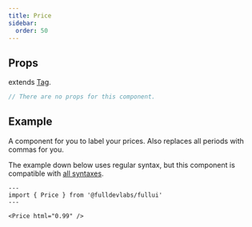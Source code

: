 ```yaml
---
title: Price
sidebar: 
  order: 50
---
```


## Props
extends [Tag](/components/tag).
```ts
// There are no props for this component.
```

## Example
A component for you to label your prices. Also replaces all periods with commas for you.

The example down below uses regular syntax, but this component is compatible with [all syntaxes](/guides/components#syntax).

```astro live
---
import { Price } from '@fulldevlabs/fullui'
---

<Price html="0.99" />
```